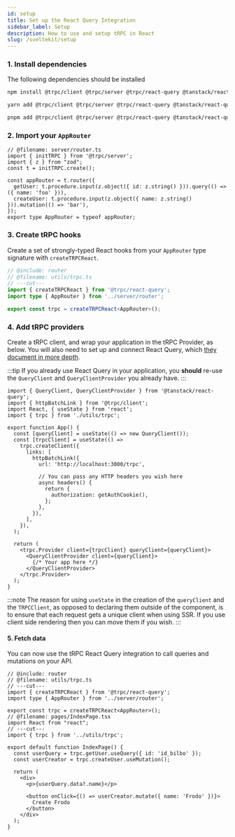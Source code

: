 ```yaml
---
id: setup
title: Set up the React Query Integration
sidebar_label: Setup
description: How to use and setup tRPC in React
slug: /sveltekit/setup
---
```



### 1. Install dependencies

The following dependencies should be installed

<Tabs>
  <TabItem value="npm" label="npm" default>

```bash
npm install @trpc/client @trpc/server @trpc/react-query @tanstack/react-query
```

  </TabItem>

  <TabItem value="yarn" label="yarn">

```bash
yarn add @trpc/client @trpc/server @trpc/react-query @tanstack/react-query
```

  </TabItem>

  <TabItem value="pnpm" label="pnpm">

```bash
pnpm add @trpc/client @trpc/server @trpc/react-query @tanstack/react-query
```

  </TabItem>
</Tabs>

### 2. Import your `AppRouter`

```twoslash include router
// @filename: server/router.ts
import { initTRPC } from '@trpc/server';
import { z } from "zod";
const t = initTRPC.create();

const appRouter = t.router({
  getUser: t.procedure.input(z.object({ id: z.string() })).query(() => ({ name: 'foo' })),
  createUser: t.procedure.input(z.object({ name: z.string() })).mutation(() => 'bar'),
});
export type AppRouter = typeof appRouter;
```


<ImportAppRouter />

### 3. Create tRPC hooks

Create a set of strongly-typed React hooks from your `AppRouter` type signature with `createTRPCReact`.

```ts twoslash title='utils/trpc.ts'
// @include: router
// @filename: utils/trpc.ts
// ---cut---
import { createTRPCReact } from '@trpc/react-query';
import type { AppRouter } from '../server/router';

export const trpc = createTRPCReact<AppRouter>();
```

### 4. Add tRPC providers

Create a tRPC client, and wrap your application in the tRPC Provider, as below. You will also need to set up and connect React Query, which [they document in more depth](https://tanstack.com/query/latest/docs/react/quick-start).

:::tip
If you already use React Query in your application, you **should** re-use the `QueryClient` and `QueryClientProvider` you already have.
:::

```tsx title='App.tsx'
import { QueryClient, QueryClientProvider } from '@tanstack/react-query';
import { httpBatchLink } from '@trpc/client';
import React, { useState } from 'react';
import { trpc } from './utils/trpc';

export function App() {
  const [queryClient] = useState(() => new QueryClient());
  const [trpcClient] = useState(() =>
    trpc.createClient({
      links: [
        httpBatchLink({
          url: 'http://localhost:3000/trpc',

          // You can pass any HTTP headers you wish here
          async headers() {
            return {
              authorization: getAuthCookie(),
            };
          },
        }),
      ],
    }),
  );

  return (
    <trpc.Provider client={trpcClient} queryClient={queryClient}>
      <QueryClientProvider client={queryClient}>
        {/* Your app here */}
      </QueryClientProvider>
    </trpc.Provider>
  );
}
```

:::note
The reason for using `useState` in the creation of the `queryClient` and the `TRPCClient`, as opposed to declaring them outside of the component, is to ensure that each request gets a unique client when using SSR. If you use client side rendering then you can move them if you wish.
:::

#### 5. Fetch data

You can now use the tRPC React Query integration to call queries and mutations on your API.

```tsx twoslash title='pages/IndexPage.tsx'
// @include: router
// @filename: utils/trpc.ts
// ---cut---
import { createTRPCReact } from '@trpc/react-query';
import type { AppRouter } from '../server/router';

export const trpc = createTRPCReact<AppRouter>();
// @filename: pages/IndexPage.tsx
import React from "react";
// ---cut---
import { trpc } from '../utils/trpc';

export default function IndexPage() {
  const userQuery = trpc.getUser.useQuery({ id: 'id_bilbo' });
  const userCreator = trpc.createUser.useMutation();

  return (
    <div>
      <p>{userQuery.data?.name}</p>

      <button onClick={() => userCreator.mutate({ name: 'Frodo' })}>
        Create Frodo
      </button>
    </div>
  );
}
```
